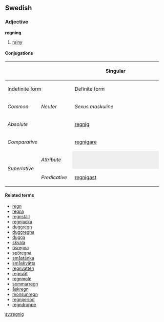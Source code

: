 ==Swedish==
===Adjective===
'''regning'''

#[[rainy]]

====Conjugations====
{| border=1 cellspacing=0 
|- bgcolor="#FFFFF0" align=center
! rowspan=3 colspan=2 |
! colspan=4 width=400 | Singular
! rowspan=3 width=100 | Plural
|- bgcolor="#FFFFF0" align=center
! colspan=2 width=200 | Indefinite form
! colspan=2 width=200 | Definite form
|- bgcolor="#FFFFF0" align=center
| width=100 | ''Common''
| width=100 | ''Neuter''
| width=100 | ''Sexus maskuline''
| width=100 | ''Other sexus''
|- align=center
| bgcolor="#FFFFF0" colspan=2 width=120 | ''Absolute''
| [[regnig]]
| [[regnigt]]
| -
| [[regniga]]
| [[regniga]]
|- align=center
| bgcolor="#FFFFF0" colspan=2 | ''Comparative''
| colspan=7 | [[regnigare]]
|- align=center
| bgcolor="#FFFFF0" rowspan=2 width=60 | ''Superlative''
| bgcolor="#FFFFF0" width=60 | ''Attribute''
| colspan=2 style="background:#eeeeee" |  
| -
| [[regnigaste]]
| [[regnigaste]]
|- align=center 
| bgcolor="#FFFFF0" width=60 | ''Predicative''
| colspan=5 | [[regnigast]]
|}
====Related terms====
*[[regn]]
*[[regna]]
*[[regnställ]]
*[[regnjacka]]
*[[duggregn]]
*[[duggregna]]
*[[dugga]]
*[[skvala]]
*[[ösregna]]
*[[spöregna]]
*[[småstänka]]
*[[småskvätta]]
*[[regnvatten]]
*[[regnvåt]]
*[[regnmoln]]
*[[sommarregn]]
*[[åskregn]]
*[[monsunregn]]
*[[regnperiod]]
*[[regndroppe]]
[[sv:regnig]]